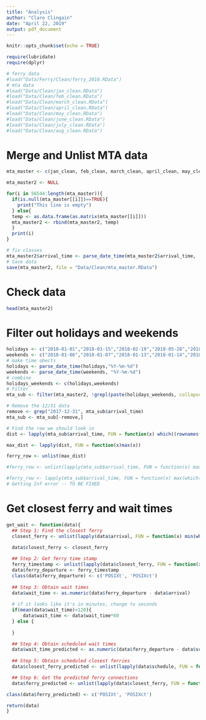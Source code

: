```yaml
---
title: "Analysis"
author: "Clare Clingain"
date: "April 22, 2019"
output: pdf_document
---
```


```r
knitr::opts_chunk$set(echo = TRUE)

require(lubridate)
require(dplyr)

# ferry data
#load("Data/Ferry/Clean/ferry_2018.RData")
# mta data
#load("Data/Clean/jan_clean.RData")
#load("Data/Clean/feb_clean.RData")
#load("Data/Clean/march_clean.RData")
#load("Data/Clean/april_clean.RData")
#load("Data/Clean/may_clean.RData")
#load("Data/Clean/june_clean.RData")
#load("Data/Clean/july_clean.RData")
#load("Data/Clean/aug_clean.RData")
```

# Merge and Unlist MTA data

```r
mta_master <- c(jan_clean, feb_clean, march_clean, april_clean, may_clean, june_clean, july_clean, aug_clean)

mta_master2 <- NULL

for(i in 56544:length(mta_master)){
  if(is.null(mta_master[[i]])==TRUE){
    print("This line is empty")
  } else{
  temp <- as.data.frame(as.matrix(mta_master[[i]]))
  mta_master2 <- rbind(mta_master2, temp)
  }
  print(i)
}

# fix classes
mta_master2$arrival_time <- parse_date_time(mta_master2$arrival_time,  "%Y-%m-%d %H:%M:%S")
# Save data
save(mta_master2, file = "Data/Clean/mta_master.RData")
```

# Check data

```r
head(mta_master2)
```


# Filter out holidays and weekends

```r
holidays <- c("2018-01-01","2018-01-15","2018-02-19","2018-05-28","2018-07-04")
weekends <- c("2018-01-06","2018-01-07","2018-01-13","2018-01-14","2018-01-20","2018-01-21","2018-01-27","2018-01-28","2018-02-03","2018-02-04","2018-02-10","2018-02-11","2018-02-17","2018-02-18","2018-02-24","2018-02-25","2018-03-03","2018-03-04","2018-03-10","2018-03-11","2018-03-17","2018-03-18","2018-03-24","2018-03-25","2018-03-31","2018-04-01","2018-04-07","2018-04-08","2018-04-14","2018-04-15","2018-04-21","2018-04-22","2018-04-28","2018-04-29","2018-05-05","2018-05-06","2018-05-12","2018-05-13","2018-05-19","2018-05-20","2018-05-26","2018-05-27","2018-06-02","2018-06-03","2018-06-09","2018-06-10","2018-06-16","2018-06-17","2018-06-23","2018-06-24","2018-06-30","2018-07-01","2018-07-07","2018-07-08","2018-07-14","2018-07-15","2018-07-21","2018-07-22","2018-07-28","2018-07-29","2018-08-04","2018-08-05","2018-08-11","2018-08-12","2018-08-18","2018-08-19","2018-08-25","2018-08-26")
# make time obects
holidays <- parse_date_time(holidays,"%Y-%m-%d")
weekends <- parse_date_time(weekends, "%Y-%m-%d")
# combine
holidays_weekends <- c(holidays,weekends)
# Filter
mta_sub <- filter(mta_master2, !grepl(paste(holidays_weekends, collapse="|"), arrival_time))

# Remove the 12/31 data
remove <- grep("2017-12-31", mta_sub$arrival_time)
mta_sub <- mta_sub[-remove,]
```


```r
# Find the row we should look in 
dist <- lapply(mta_sub$arrival_time, FUN = function(x) which((rownames(ferry_master) > x)==FALSE)) #RUN THIS AGAIN

max_dist <- lapply(dist, FUN = function(x)max(x))

ferry_row <- unlist(max_dist)

#ferry_row <- unlist(lapply(mta_sub$arrival_time, FUN = function(x) max(which((rownames(ferry_master) > x)==FALSE))))

#ferry_row <- lapply(mta_sub$arrival_time, FUN = function(x) max(which((rownames(ferry_master) > x)==FALSE)))
# Getting Inf error -- TO BE FIXED
```


# Get closest ferry and wait times

```r
get_wait <- function(data){
  ## Step 1: Find the closest ferry
  closest_ferry <- unlist(lapply(data$arrival, FUN = function(x) min(which((ferry_master - x)>0))))

  data$closest_ferry <- closest_ferry
  
  ## Step 2: Get ferry time stamp
  ferry_timestamp <- unlist(lapply(data$closest_ferry, FUN = function(x)ferry_times[x]))
  data$ferry_departure <- ferry_timestamp
  class(data$ferry_departure) <- c('POSIXt', 'POSIXct')
  
  ## Step 3: Obtain wait times
  data$wait_time <- as.numeric(data$ferry_departure - data$arrival)
  
  # if it looks like it's in minutes, change to seconds
  if(mean(data$wait_time)<120){
      data$wait_time <- data$wait_time*60
  } else {
    
  }

  ## Step 4: Obtain scheduled wait times
  data$wait_time_predicted <- as.numeric(data$ferry_departure - data$schedule)*60
  
  ## Step 5: Obtain scheduled closest ferries
  data$closest_ferry_predicted <- unlist(lapply(data$schedule, FUN = function(x) min(which((ferry_times - x)>0))))

  ## Step 6: Get the predicted ferry connections
  data$ferry_predicted <- unlist(lapply(data$closest_ferry, FUN = function(x)ferry_times[x]))

class(data$ferry_predicted) <- c('POSIXt', 'POSIXct')

return(data)
}
```

```r

```

